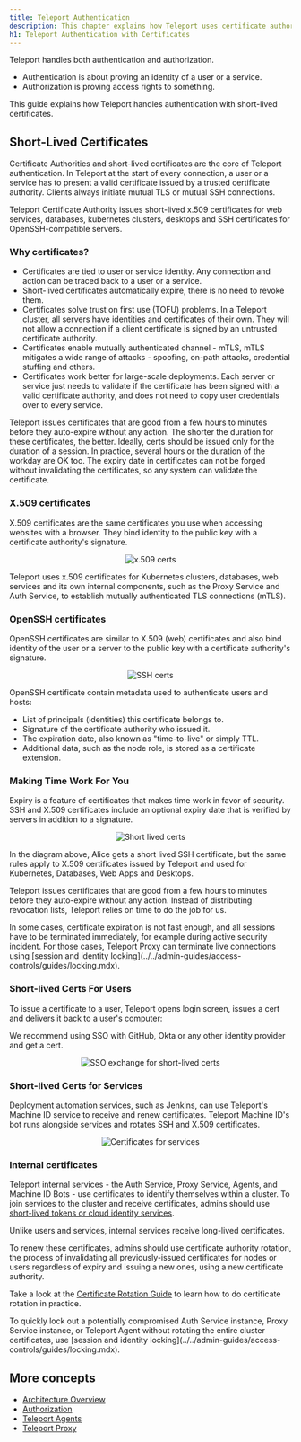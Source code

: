 ```yaml
---
title: Teleport Authentication
description: This chapter explains how Teleport uses certificate authorities to authenticate users and services.
h1: Teleport Authentication with Certificates
---
```


Teleport handles both authentication and authorization.

- Authentication is about proving an identity of a user or a service.
- Authorization is proving access rights to something.

This guide explains how Teleport handles authentication with short-lived
certificates.

## Short-Lived Certificates

Certificate Authorities and short-lived certificates are the core of Teleport authentication.
In Teleport at the start of every connection, a user or a service has to present a valid certificate issued by
a trusted certificate authority. Clients always initiate mutual TLS or mutual SSH connections.

Teleport Certificate Authority issues short-lived x.509 certificates for web services, databases, kubernetes clusters,
desktops and SSH certificates for OpenSSH-compatible servers.

### Why certificates?

- Certificates are tied to user or service identity. Any connection and action can be traced back to a user
or a service.
- Short-lived certificates automatically expire, there is no need to revoke them.
- Certificates solve trust on first use (TOFU) problems. In a Teleport cluster, all servers have
identities and certificates of their own. They will not allow a connection if a client certificate is signed by an
untrusted certificate authority.
- Certificates enable mutually authenticated channel - mTLS, mTLS mitigates a wide range of attacks - spoofing, on-path attacks, credential stuffing and others.
- Certificates work better for large-scale deployments. Each server or service just needs to validate
if the certificate has been signed with a valid certificate authority, and does not need to copy user
credentials over to every service.

<Admonition type="tip">
Teleport issues certificates that are good from a few hours to minutes before they auto-expire without any action.
The shorter the duration for these certificates, the better.
Ideally, certs should be issued only for the duration of a session.
In practice, several hours or the duration of the workday are OK too.
The expiry date in certificates can not be forged
without invalidating the certificates, so any system can validate the certificate.
</Admonition>

### X.509 certificates

X.509 certificates are the same certificates you use when accessing websites with a browser. They bind
identity to the public key with a certificate authority's signature.

<Figure
  align="center"
  caption="Example of x.509 short-lived certs"
>

![x.509 certs](../../../img/architecture/x509-cert@2x.svg)

</Figure>

Teleport uses x.509 certificates for Kubernetes clusters, databases, web
services and its own internal components, such as the Proxy Service and Auth
Service, to establish mutually authenticated TLS connections (mTLS).

### OpenSSH certificates

OpenSSH certificates are similar to X.509 (web) certificates and also bind identity of the user or a server
to the public key with a certificate authority's signature.

<Figure
  align="center"
  caption="Example of SSH short-lived certs"
>

![SSH certs](../../../img/architecture/ssh-cert@2x.svg)

</Figure>

OpenSSH certificate contain metadata used to authenticate users and hosts:

- List of principals (identities) this certificate belongs to.
- Signature of the certificate authority who issued it.
- The expiration date, also known as "time-to-live" or simply TTL.
- Additional data, such as the node role, is stored as a certificate extension.

### Making Time Work For You

Expiry is a feature of certificates that makes time work in favor of security.
SSH and X.509 certificates include an optional expiry date that is verified by
servers in addition to a signature.

<Figure
  align="center"
  caption="Example of SSH short-lived certs"
>

![Short lived certs](../../../img/architecture/ssh-cert-short-lived@1.5x.svg)

</Figure>

In the diagram above, Alice gets a short lived SSH certificate, but the same rules apply to
X.509 certificates issued by Teleport and used for Kubernetes, Databases, Web Apps and Desktops.

Teleport issues certificates that are good from a few hours to minutes before they auto-expire without any action.
Instead of distributing revocation lists, Teleport relies on time to do the job for us.

<Admonition type="tip">
In some cases, certificate expiration is not fast enough, and all sessions have to be terminated immediately,
for example during active security incident.
For those cases, Teleport Proxy can terminate live connections using [session and identity locking](../../admin-guides/access-controls/guides/locking.mdx).
</Admonition>

### Short-lived Certs For Users

To issue a certificate to a user, Teleport opens login screen, issues a cert and delivers it back to a user's computer:

We recommend using SSO with GitHub, Okta or any other identity provider and get a cert.

<Figure
  align="center"
  bordered="true"
  caption="SSO exchange with short-lived certs"
  >
  
![SSO exchange for short-lived certs](../../../img/architecture/idp-sso-traits@1.5x.svg)
</Figure>

### Short-lived Certs for Services

Deployment automation services, such as Jenkins, can use Teleport's Machine ID
service to receive and renew certificates. Teleport Machine ID's bot runs alongside
services and rotates SSH and X.509 certificates.

<Figure
  align="center"
  bordered="true"
  caption="Machine-ID certs"
  >
  
![Certificates for services](../../../img/architecture/certs-machine-id@1.8x.svg)
</Figure>

### Internal certificates

Teleport internal services - the Auth Service, Proxy Service, Agents, and Machine ID Bots - use certificates to identify themselves
within a cluster. To join services to the cluster and receive certificates, admins should use
[short-lived tokens or cloud identity services](../../enroll-resources/agents/join-services-to-your-cluster/join-token.mdx).

Unlike users and services, internal services receive long-lived certificates.

To renew these certificates, admins should use certificate authority rotation, the process of invalidating all
previously-issued certificates for nodes or users regardless of expiry and issuing a new ones,
using a new certificate authority.

Take a look at the [Certificate Rotation Guide](../../admin-guides/management/operations/ca-rotation.mdx) to
learn how to do certificate rotation in practice.

<Admonition type="tip">
To quickly lock out a potentially compromised Auth Service instance, Proxy
Service instance, or Teleport Agent without rotating the entire cluster
certificates, use [session and identity
locking](../../admin-guides/access-controls/guides/locking.mdx).
</Admonition>

## More concepts

- [Architecture Overview](../../core-concepts.mdx)
- [Authorization](authorization.mdx)
- [Teleport Agents](agents.mdx)
- [Teleport Proxy](proxy.mdx)
